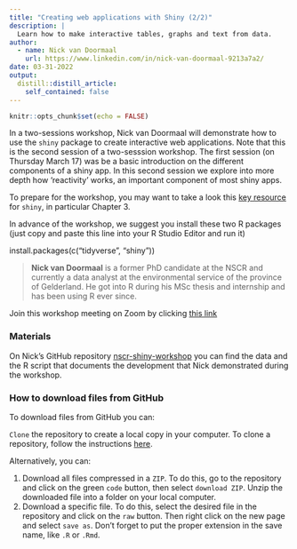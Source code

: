 ```yaml
---
title: "Creating web applications with Shiny (2/2)"
description: |
  Learn how to make interactive tables, graphs and text from data.
author:
  - name: Nick van Doormaal
    url: https://www.linkedin.com/in/nick-van-doormaal-9213a7a2/
date: 03-31-2022
output:
  distill::distill_article:
    self_contained: false
---
```



```r
knitr::opts_chunk$set(echo = FALSE)
```

In a two-sessions workshop, Nick van Doormaal will demonstrate how to use the `shiny` package to create interactive web applications. Note that this is the second session of a two-sesssion workshop. The first session (on Thursday March 17) was be a basic introduction on the different components of a shiny app. In this second session we explore into more depth how 'reactivity' works, an important component of most shiny apps.

To prepare for the workshop, you may want to take a look this [key resource](https://mastering-shiny.org/) for `shiny`, in particular Chapter 3.

In advance of the workshop, we suggest you install these two R packages (just copy and paste this line into your R Studio Editor and run it)

install.packages(c("tidyverse", "shiny"))


> **Nick van Doormaal** is a former PhD candidate at the NSCR and currently a data analyst at the environmental service of the province of Gelderland. He got into R during his MSc thesis and internship and has been using R ever since.

Join this workshop meeting on Zoom by clicking [this link](
https://us02web.zoom.us/j/86850017443?pwd=cnE5Wmw0Tk9TbE1kTEc1aCtMdFhDUT09)

### Materials

On Nick's GitHub repository [nscr-shiny-workshop](https://github.com/nvdoormaal/nscr-shiny-workshop) you can find the data and the R script that documents the development that Nick demonstrated during the workshop. 

### How to download files from GitHub

To download files from GitHub you can:

`Clone` the repository to create a local copy in your computer. To clone a repository, follow the instructions [here](https://docs.github.com/en/repositories/creating-and-managing-repositories/cloning-a-repository).

Alternatively, you can:

1.    Download all files compressed in a `ZIP`. To do this, go to the repository and click on the green `code` button, then select `download ZIP`. Unzip the downloaded file into a folder on your local computer.
2.    Download a specific file. To do this, select the desired file in the repository and click on the `raw` button. Then right click on the new page and select `save as`. Don't forget to put the proper extension in the save name, like `.R` or `.Rmd`.

